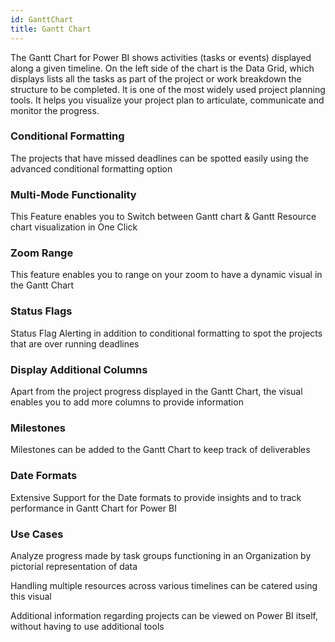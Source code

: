 ```yaml
---
id: GanttChart
title: Gantt Chart
---
```


The Gantt Chart for Power BI shows activities (tasks or events) displayed along a given timeline. 
On the left side of the chart is the Data Grid, which displays lists all the tasks as part of the project or work breakdown the structure to be completed.
It is one of the most widely used project planning tools. It helps you visualize your project plan to articulate, communicate and monitor the progress.

### Conditional Formatting
The projects that have missed deadlines can be spotted easily using the advanced conditional formatting option

### Multi-Mode Functionality
This Feature enables you to Switch between Gantt chart & Gantt Resource chart visualization in One Click

### Zoom Range
This feature enables you to range on your zoom to have a dynamic visual in the Gantt Chart

### Status Flags
Status Flag Alerting in addition to conditional formatting to spot the projects that are over running deadlines

### Display Additional Columns
Apart from the project progress displayed in the Gantt Chart, the visual enables you to add more columns to provide information

### Milestones
Milestones can be added to the Gantt Chart to keep track of deliverables

### Date Formats
Extensive Support for the Date formats to provide insights and to track performance in Gantt Chart for Power BI


### Use Cases

Analyze progress made by task groups functioning in an Organization by pictorial representation of data 

Handling multiple resources across various timelines can be catered using this visual

Additional information regarding projects can be viewed on Power BI itself, without having to use additional tools